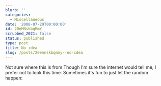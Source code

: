 ```yaml
---
blurb: ''
categories:
  - Miscellaneous
date: '2008-07-29T00:00:00'
id: 20eMNskbqMmY
scrubbed_2021: false
status: published
type: post
title: No idea
slug: /posts/20emnskbqmmy--no-idea
---
```


Not sure where this is from Though I'm sure the internet would tell
me, I prefer not to look this time. Sometimes it's fun to just let
the random happen:
